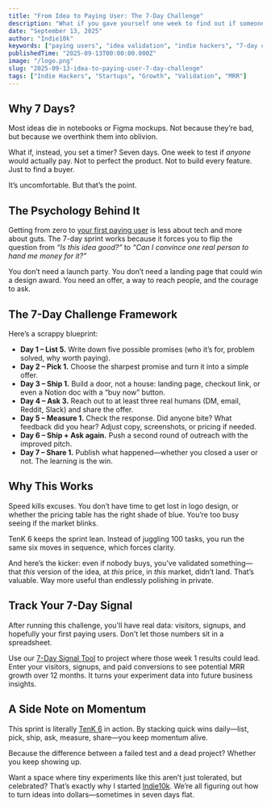 ```yaml
---
title: "From Idea to Paying User: The 7-Day Challenge"
description: "What if you gave yourself one week to find out if someone will actually pay for your idea? Here’s a scrappy, 7-day sprint framework indie hackers can run to test demand fast."
date: "September 13, 2025"
author: "Indie10k"
keywords: ["paying users", "idea validation", "indie hackers", "7-day challenge", "startup sprint"]
publishedTime: "2025-09-13T00:00:00.000Z"
image: "/logo.png"
slug: "2025-09-13-idea-to-paying-user-7-day-challenge"
tags: ["Indie Hackers", "Startups", "Growth", "Validation", "MRR"]
---
```


## Why 7 Days?

Most ideas die in notebooks or Figma mockups. Not because they’re bad, but because we overthink them into oblivion.  

What if, instead, you set a timer? Seven days. One week to test if *anyone* would actually pay. Not to perfect the product. Not to build every feature. Just to find a buyer.  

It’s uncomfortable. But that’s the point.  

## The Psychology Behind It

Getting from zero to [your first paying user](/blog/2025-09-11-first-paying-users-psychology) is less about tech and more about guts. The 7-day sprint works because it forces you to flip the question from *“Is this idea good?”* to *“Can I convince one real person to hand me money for it?”*  

You don’t need a launch party. You don’t need a landing page that could win a design award. You need an offer, a way to reach people, and the courage to ask.  

## The 7-Day Challenge Framework

Here’s a scrappy blueprint:  

- **Day 1 – List 5.** Write down five possible promises (who it’s for, problem solved, why worth paying).  
- **Day 2 – Pick 1.** Choose the sharpest promise and turn it into a simple offer.  
- **Day 3 – Ship 1.** Build a door, not a house: landing page, checkout link, or even a Notion doc with a “buy now” button.  
- **Day 4 – Ask 3.** Reach out to at least three real humans (DM, email, Reddit, Slack) and share the offer.  
- **Day 5 – Measure 1.** Check the response. Did anyone bite? What feedback did you hear? Adjust copy, screenshots, or pricing if needed.  
- **Day 6 – Ship + Ask again.** Push a second round of outreach with the improved pitch.  
- **Day 7 – Share 1.** Publish what happened—whether you closed a user or not. The learning is the win.  

## Why This Works

Speed kills excuses. You don’t have time to get lost in logo design, or whether the pricing table has the right shade of blue. You’re too busy seeing if the market blinks.  

TenK 6 keeps the sprint lean. Instead of juggling 100 tasks, you run the same six moves in sequence, which forces clarity.  

And here’s the kicker: even if nobody buys, you’ve validated something—that *this* version of the idea, at *this* price, in *this* market, didn’t land. That’s valuable. Way more useful than endlessly polishing in private.  


## Track Your 7-Day Signal

After running this challenge, you'll have real data: visitors, signups, and hopefully your first paying users. Don't let those numbers sit in a spreadsheet.

Use our [7-Day Signal Tool](/tools/7d-signal) to project where those week 1 results could lead. Enter your visitors, signups, and paid conversions to see potential MRR growth over 12 months. It turns your experiment data into future business insights.


## A Side Note on Momentum

This sprint is literally [TenK 6](/tenk6) in action. By stacking quick wins daily—list, pick, ship, ask, measure, share—you keep momentum alive.  

Because the difference between a failed test and a dead project? Whether you keep showing up.  


Want a space where tiny experiments like this aren’t just tolerated, but celebrated? That’s exactly why I started [Indie10k](/). We’re all figuring out how to turn ideas into dollars—sometimes in seven days flat.

